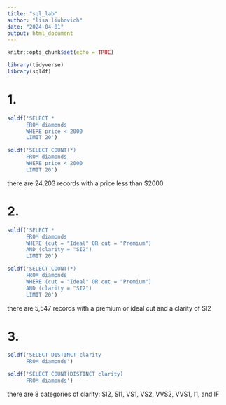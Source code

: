 ```yaml
---
title: "sql_lab"
author: "lisa liubovich"
date: "2024-04-01"
output: html_document
---
```


```r
knitr::opts_chunk$set(echo = TRUE)
```

```r
library(tidyverse)
library(sqldf)
```

# 1.

```r
sqldf('SELECT *
      FROM diamonds
      WHERE price < 2000
      LIMIT 20')

sqldf('SELECT COUNT(*)
      FROM diamonds
      WHERE price < 2000
      LIMIT 20')
```

there are 24,203 records with a price less than \$2000

# 2.

```r
sqldf('SELECT *
      FROM diamonds
      WHERE (cut = "Ideal" OR cut = "Premium")
      AND (clarity = "SI2")
      LIMIT 20')

sqldf('SELECT COUNT(*)
      FROM diamonds
      WHERE (cut = "Ideal" OR cut = "Premium")
      AND (clarity = "SI2")
      LIMIT 20')

```

there are 5,547 records with a premium or ideal cut and a clarity of SI2

# 3.

```r
sqldf('SELECT DISTINCT clarity
      FROM diamonds')

sqldf('SELECT COUNT(DISTINCT clarity)
      FROM diamonds')
```

there are 8 categories of clarity: SI2, SI1, VS1, VS2, VVS2, VVS1, I1, and IF
